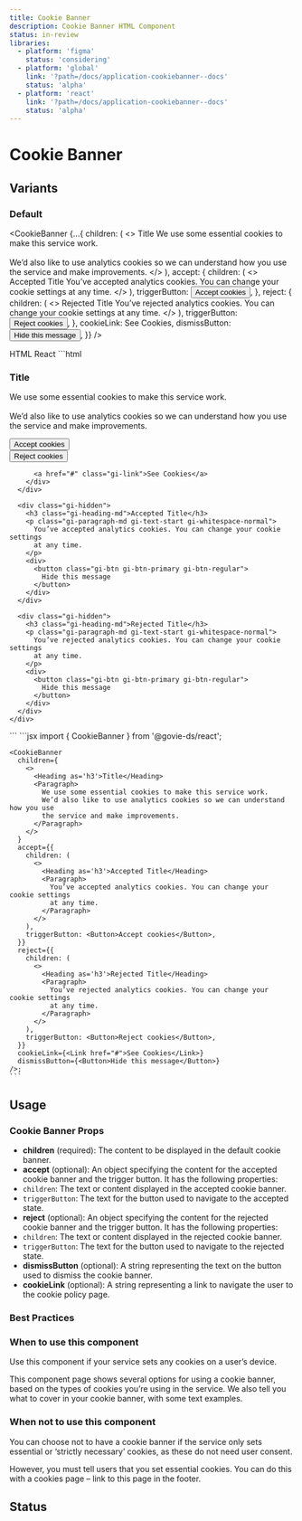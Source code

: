 ```yaml
---
title: Cookie Banner
description: Cookie Banner HTML Component
status: in-review
libraries:
  - platform: 'figma'
    status: 'considering'
  - platform: 'global'
    link: '?path=/docs/application-cookiebanner--docs'
    status: 'alpha'
  - platform: 'react'
    link: '?path=/docs/application-cookiebanner--docs'
    status: 'alpha'
---
```


# Cookie Banner

## Variants

### Default

<CookieBanner
  {...{
    children: (
      <>
        <Heading as="h3">Title</Heading>
        <Paragraph>
          We use some essential cookies to make this service work.
          <br />
          <br />
          We’d also like to use analytics cookies so we can understand how you
          use the service and make improvements.
        </Paragraph>
      </>
    ),
    accept: {
      children: (
        <>
          <Heading as="h3">Accepted Title</Heading>
          <Paragraph>
            You’ve accepted analytics cookies. You can change your cookie
            settings at any time.
          </Paragraph>
        </>
      ),
      triggerButton: <Button>Accept cookies</Button>,
    },
    reject: {
      children: (
        <>
          <Heading as="h3">Rejected Title</Heading>
          <Paragraph>
            You’ve rejected analytics cookies. You can change your cookie
            settings at any time.
          </Paragraph>
        </>
      ),
      triggerButton: <Button>Reject cookies</Button>,
    },
    cookieLink: <Link href="#">See Cookies</Link>,
    dismissButton: <Button>Hide this message</Button>,
  }}
/>

<Tabs id="tab1">
  <TabList>
    <TabItem value="tab11" checked>HTML</TabItem>
    <TabItem value="tab13">React</TabItem>
  </TabList>
  <TabPanel value="tab11">
  ```html
  <div data-element="main-container" class="gi-py-5">
    <div class="gi-mx-auto gi-container">
      <div>
        <h3 class="gi-heading-md">Title</h3>
        <p class="gi-paragraph-md gi-text-start gi-whitespace-normal">
          We use some essential cookies to make this service work.<br /><br />We’d
          also like to use analytics cookies so we can understand how you use the
          service and make improvements.
        </p>
        <div class="gi-cookie-banner-buttons">
          <div>
            <button class="gi-btn gi-btn-primary gi-btn-regular">
              Accept cookies
            </button>
          </div>
          <div>
            <button class="gi-btn gi-btn-primary gi-btn-regular">
              Reject cookies
            </button>
          </div>

          <a href="#" class="gi-link">See Cookies</a>
        </div>
      </div>

      <div class="gi-hidden">
        <h3 class="gi-heading-md">Accepted Title</h3>
        <p class="gi-paragraph-md gi-text-start gi-whitespace-normal">
          You’ve accepted analytics cookies. You can change your cookie settings
          at any time.
        </p>
        <div>
          <button class="gi-btn gi-btn-primary gi-btn-regular">
            Hide this message
          </button>
        </div>
      </div>

      <div class="gi-hidden">
        <h3 class="gi-heading-md">Rejected Title</h3>
        <p class="gi-paragraph-md gi-text-start gi-whitespace-normal">
          You’ve rejected analytics cookies. You can change your cookie settings
          at any time.
        </p>
        <div>
          <button class="gi-btn gi-btn-primary gi-btn-regular">
            Hide this message
          </button>
        </div>
      </div>
    </div>

  </div>
  ```
  </TabPanel>
  <TabPanel value="tab13">
    ```jsx
    import { CookieBanner } from '@govie-ds/react';

    <CookieBanner
      children={
        <>
          <Heading as='h3'>Title</Heading>
          <Paragraph>
            We use some essential cookies to make this service work.
            We’d also like to use analytics cookies so we can understand how you use
            the service and make improvements.
          </Paragraph>
        </>
      }
      accept={{
        children: (
          <>
            <Heading as='h3'>Accepted Title</Heading>
            <Paragraph>
              You’ve accepted analytics cookies. You can change your cookie settings
              at any time.
            </Paragraph>
          </>
        ),
        triggerButton: <Button>Accept cookies</Button>,
      }}
      reject={{
        children: (
          <>
            <Heading as='h3'>Rejected Title</Heading>
            <Paragraph>
              You’ve rejected analytics cookies. You can change your cookie settings
              at any time.
            </Paragraph>
          </>
        ),
        triggerButton: <Button>Reject cookies</Button>,
      }}
      cookieLink={<Link href="#">See Cookies</Link>}
      dismissButton={<Button>Hide this message</Button>}
    />;
    ```
  </TabPanel>
</Tabs>

## Usage

### Cookie Banner Props

- **children** (required): The content to be displayed in the default cookie banner.
- **accept** (optional): An object specifying the content for the accepted cookie banner and the trigger button. It has the following properties:
- `children`: The text or content displayed in the accepted cookie banner.
- `triggerButton`: The text for the button used to navigate to the accepted state.
- **reject** (optional): An object specifying the content for the rejected cookie banner and the trigger button. It has the following properties:
- `children`: The text or content displayed in the rejected cookie banner.
- `triggerButton`: The text for the button used to navigate to the rejected state.
- **dismissButton** (optional): A string representing the text on the button used to dismiss the cookie banner.
- **cookieLink** (optional): A string representing a link to navigate the user to the cookie policy page.


### Best Practices

### When to use this component

Use this component if your service sets any cookies on a user’s device.

This component page shows several options for using a cookie banner, based on the types of cookies you’re using in the service. We also tell you what to cover in your cookie banner, with some text examples.

### When not to use this component

You can choose not to have a cookie banner if the service only sets essential or ‘strictly necessary’ cookies, as these do not need user consent.

However, you must tell users that you set essential cookies. You can do this with a cookies page – link to this page in the footer.

## Status

<ComponentStatusBlock componentId="cookie-banner" />

```
